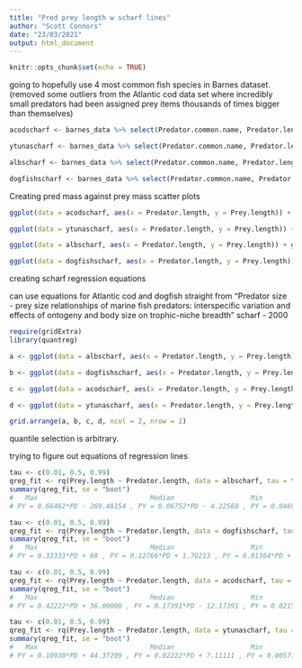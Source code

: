 ```yaml
---
title: "Pred prey length w scharf lines"
author: "Scott Connors"
date: "23/03/2021"
output: html_document
---
```


```r
knitr::opts_chunk$set(echo = TRUE)
```

going to hopefully use 4 most common fish species in Barnes dataset. (removed some outliers from the Atlantic cod data set where incredibly small predators had been assigned prey items thousands of times bigger than themselves)

```r
acodscharf <- barnes_data %>% select(Predator.common.name, Predator.length, Prey.length, Predator.length.unit, Prey.length.unit) %>% group_by(Predator.common.name) %>% filter(Predator.common.name == "Atlantic cod") %>% filter(Prey.length < 950)

ytunascharf <- barnes_data %>% select(Predator.common.name, Predator.length, Prey.length, Predator.length.unit, Prey.length.unit) %>% group_by(Predator.common.name) %>% filter(Predator.common.name == "Yellowfin tuna") 

albscharf <- barnes_data %>% select(Predator.common.name, Predator.length, Prey.length, Predator.length.unit, Prey.length.unit) %>% group_by(Predator.common.name) %>% filter(Predator.common.name == "Albacore")

dogfishscharf <- barnes_data %>% select(Predator.common.name, Predator.length, Prey.length, Predator.length.unit, Prey.length.unit) %>% group_by(Predator.common.name) %>% filter(Predator.common.name == "Spurdog / spiny dogfish")
```

Creating pred mass against prey mass scatter plots

```r
ggplot(data = acodscharf, aes(x = Predator.length, y = Prey.length)) + geom_point()

ggplot(data = ytunascharf, aes(x = Predator.length, y = Prey.length)) + geom_point()

ggplot(data = albscharf, aes(x = Predator.length, y = Prey.length)) + geom_point()

ggplot(data = dogfishscharf, aes(x = Predator.length, y = Prey.length)) + geom_point()
```

creating scharf regression equations

can use equations for Atlantic cod and dogfish straight from "Predator size - prey size relationships of marine fish predators: interspecific variation and effects of ontogeny and body size on trophic-niche breadth" scharf - 2000

```r
require(gridExtra)
library(quantreg)

a <- ggplot(data = albscharf, aes(x = Predator.length, y = Prey.length)) + geom_point() + geom_quantile(quantiles = 0.01) + geom_quantile(quantiles = 0.5) + geom_quantile(quantiles =  0.99) + ggtitle("Albacore")

b <- ggplot(data = dogfishscharf, aes(x = Predator.length, y = Prey.length)) + geom_point() + geom_quantile(quantiles = 0.01) + geom_quantile(quantiles = 0.5) + geom_quantile(quantiles =  0.99) + ggtitle("Spiny Dogfish")

c <- ggplot(data = acodscharf, aes(x = Predator.length, y = Prey.length)) + geom_point() + geom_quantile(quantiles = 0.01) + geom_quantile(quantiles = 0.5) + geom_quantile(quantiles =  0.99) + ggtitle("Atlantic Cod") 

d <- ggplot(data = ytunascharf, aes(x = Predator.length, y = Prey.length)) + geom_point() + geom_quantile(quantiles = 0.01) + geom_quantile(quantiles = 0.5) + geom_quantile(quantiles =  0.99) + ggtitle("Yellowfin Tuna")

grid.arrange(a, b, c, d, ncol = 2, nrow = 2)
```
quantile selection is arbitrary.


trying to figure out equations of regression lines

```r

tau <- c(0.01, 0.5, 0.99)
qreg_fit <- rq(Prey.length ~ Predator.length, data = albscharf, tau = tau)
summary(qreg_fit, se = "boot")
#   Max                            Median                   Min
# PY = 0.66462*PD - 269.48154 , PY = 0.06752*PD - 4.22560 , PY = 0.04697*PD - 14.38292

tau <- c(0.01, 0.5, 0.99)
qreg_fit <- rq(Prey.length ~ Predator.length, data = dogfishscharf, tau = tau)
summary(qreg_fit, se = "boot")
#   Max                            Median                   Min
# PY = 0.33333*PD + 60 , PY = 0.12766*PD + 1.70213 , PY = 0.01364*PD + 0.86364

tau <- c(0.01, 0.5, 0.99)
qreg_fit <- rq(Prey.length ~ Predator.length, data = acodscharf, tau = tau)
summary(qreg_fit, se = "boot")
#   Max                            Median                   Min
# PY = 0.42222*PD + 36.00000 , PY = 0.17391*PD - 12.17391 , PY = 0.02154*PD - 5.84615

tau <- c(0.01, 0.5, 0.99)
qreg_fit <- rq(Prey.length ~ Predator.length, data = ytunascharf, tau = tau)
summary(qreg_fit, se = "boot")
#   Max                            Median                   Min
# PY = 0.10930*PD + 44.37209 , PY = 0.02222*PD + 7.11111 , PY = 0.00571*PD + 1.57143
```